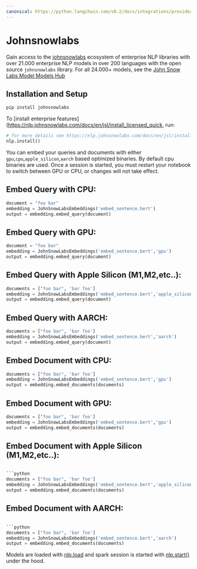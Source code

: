 ```yaml
---
canonical: https://python.langchain.com/v0.2/docs/integrations/providers/johnsnowlabs/
---
```


# Johnsnowlabs

Gain access to the [johnsnowlabs](https://www.johnsnowlabs.com/) ecosystem of enterprise NLP libraries
with over 21.000 enterprise NLP models in over 200 languages with the open source `johnsnowlabs` library.
For all 24.000+ models, see the [John Snow Labs Model Models Hub](https://nlp.johnsnowlabs.com/models)

## Installation and Setup


```bash
pip install johnsnowlabs
```

To [install enterprise features](https://nlp.johnsnowlabs.com/docs/en/jsl/install_licensed_quick, run:
```python
# for more details see https://nlp.johnsnowlabs.com/docs/en/jsl/install_licensed_quick
nlp.install()
```


You can embed your queries and documents with either `gpu`,`cpu`,`apple_silicon`,`aarch` based optimized binaries.
By default cpu binaries are used.
Once a session is started, you must restart your notebook to switch between GPU or CPU, or changes will not take effect.

## Embed Query with CPU:
```python
document = "foo bar"
embedding = JohnSnowLabsEmbeddings('embed_sentence.bert')
output = embedding.embed_query(document)
```


## Embed Query with GPU:


```python
document = "foo bar"
embedding = JohnSnowLabsEmbeddings('embed_sentence.bert','gpu')
output = embedding.embed_query(document)
```




## Embed Query with Apple Silicon (M1,M2,etc..):

```python
documents = ["foo bar", 'bar foo']
embedding = JohnSnowLabsEmbeddings('embed_sentence.bert','apple_silicon')
output = embedding.embed_query(document)
```



## Embed Query with AARCH:

```python
documents = ["foo bar", 'bar foo']
embedding = JohnSnowLabsEmbeddings('embed_sentence.bert','aarch')
output = embedding.embed_query(document)
```






## Embed Document with CPU:
```python
documents = ["foo bar", 'bar foo']
embedding = JohnSnowLabsEmbeddings('embed_sentence.bert','gpu')
output = embedding.embed_documents(documents)
```



## Embed Document with GPU:

```python
documents = ["foo bar", 'bar foo']
embedding = JohnSnowLabsEmbeddings('embed_sentence.bert','gpu')
output = embedding.embed_documents(documents)
```





## Embed Document with Apple Silicon (M1,M2,etc..):

```python

```python
documents = ["foo bar", 'bar foo']
embedding = JohnSnowLabsEmbeddings('embed_sentence.bert','apple_silicon')
output = embedding.embed_documents(documents)
```



## Embed Document with AARCH:

```python

```python
documents = ["foo bar", 'bar foo']
embedding = JohnSnowLabsEmbeddings('embed_sentence.bert','aarch')
output = embedding.embed_documents(documents)
```




Models are loaded with [nlp.load](https://nlp.johnsnowlabs.com/docs/en/jsl/load_api) and spark session is started with [nlp.start()](https://nlp.johnsnowlabs.com/docs/en/jsl/start-a-sparksession) under the hood.